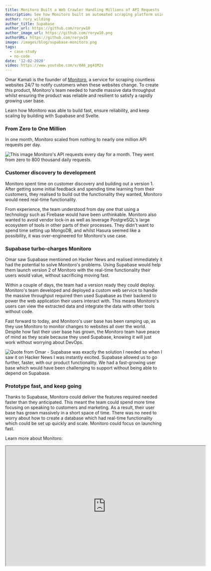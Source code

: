 ```yaml
---
title: Monitoro Built a Web Crawler Handling Millions of API Requests
description: See how Monitoro built an automated scraping platform using Supabase.
author: rory_wilding
author_title: Supabase
author_url: https://github.com/roryw10
author_image_url: https://github.com/roryw10.png
authorURL: https://github.com/roryw10
image: /images/blog/supabase-monitoro.png
tags:
  - case-study
  - no-code
date: '12-02-2020'
video: https://www.youtube.com/v/8A6_pg41M2s
---
```


Omar Kamali is the founder of [Monitoro](https://www.monitoro.xyz/), a service for scraping countless websites 24/7 to notify customers when these websites change. To create this product, Monitoro's team needed to handle massive data throughput whilst ensuring the product was reliable and resilient to satisfy a rapidly growing user base.

Learn how Monitoro was able to build fast, ensure reliability, and keep scaling by building with Supabase and Svelte.

### From Zero to One Million

In one month, Monitoro scaled from nothing to nearly one million API requests per day.

![This image Monitoro's API requests every day for a month. They went from zero to 800 thousand daily requests.](/images/blog/monitoro-requests.png)

### Customer discovery to development

Monitoro spent time on customer discovery and building out a version 1. After getting some initial feedback and spending time learning from their customers, they realised to build out the functionality they wanted, Monitoro would need real-time functionality.

From experience, the team understood from day one that using a technology such as Firebase would have been unthinkable. Monitoro also wanted to avoid vendor lock-in as well as leverage PostgreSQL's large ecosystem of tools in other parts of their processes. They didn't want to spend time setting up MongoDB, and whilst Hasura seemed like a possibility, it was over-engineered for Monitoro's use case.

### Supabase turbo-charges Monitoro

Omar saw Supabase mentioned on Hacker News and realised immediately it had the potential to solve Monitoro's problems. Using Supabase would help them launch version 2 of Monitoro with the real-time functionality their users would value, without sacrificing moving fast.

Within a couple of days, the team had a version ready they could deploy. Monitoro's team developed and deployed a custom web service to handle the massive throughput required then used Supabase as their backend to power the web application their users interact with. This means Monitoro's users can view the extracted data and integrate the data with other tools without code.

Fast forward to today, and Monitoro's user base has been ramping up, as they use Monitoro to monitor changes to websites all over the world. Despite how fast their user base has grown, the Monitoro team have peace of mind as they scale because they used Supabase, knowing it will just work without worrying about DevOps.

![Quote from Omar - Supabase was exactly the solution I needed so when I saw it on Hacker News I was instantly excited. Supabase allowed us to go further, faster, with our product functionality. We had a fast-growing user base which would have been challenging to support without being able to depend on Supabase.](/images/blog/omar-monitoro.png)

### Prototype fast, and keep going

Thanks to Supabase, Monitoro could deliver the features required needed faster than they anticipated. This meant the team could spend more time focusing on speaking to customers and marketing. As a result, their user base has grown massively in a short space of time. There was no need to worry about how to create a database which had real-time functionality which could be set up quickly and scale. Monitoro could focus on launching fast.

Learn more about Monitoro:

<div className="video-container">
  <iframe
    className="w-full video-with-border"
    width="640"
    height="385"
    src="https://www.youtube-nocookie.com/embed/8A6_pg41M2s"
    frameBorder="1"
    allow="accelerometer; autoplay; clipboard-write; encrypted-media; gyroscope; picture-in-picture"
    allowFullScreen
  ></iframe>
</div>
